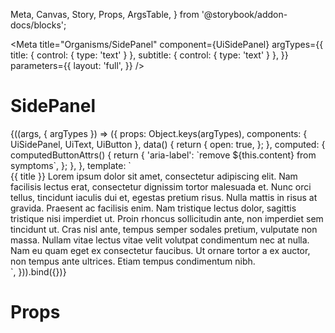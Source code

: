   Meta, Canvas, Story, Props, ArgsTable,
} from '@storybook/addon-docs/blocks';

<Meta
  title="Organisms/SidePanel"
  component={UiSidePanel}
  argTypes={{
    title: { control: { type: 'text' } },
    subtitle: { control: { type: 'text' } },
  }}
  parameters={{
    layout: 'full',
  }}
/>

# SidePanel

<Canvas>
  <Story
    name="Common"
    args={{
      title: 'Term of Service',
      subtitle: 'Last updated: Mar 10, 2020',
    }}
    height="446px"
  >
    {((args, { argTypes }) => ({
      props: Object.keys(argTypes),
      components: { UiSidePanel, UiText, UiButton },
      data() {
        return {
          open: true,
        };
      },
      computed: {
        computedButtonAttrs() {
          return {
            'aria-label': `remove ${this.content} from symptoms`,
          };
        },
      },
      template: `<div>
        <UiButton
          class="ui-button--text ui-button--secondary"
          @click="open = true;"
        >{{ title }}</UiButton>
        <UiSidePanel
          v-model="open"
          :title="title"
          :subtitle="subtitle"
          :buttonAttrs="computedButtonAttrs"
        >
          <UiText v-for="_ in 4" :key="_">
            Lorem ipsum dolor sit amet, consectetur adipiscing elit. Nam facilisis lectus erat, consectetur dignissim tortor malesuada et. Nunc orci tellus, tincidunt iaculis dui et, egestas pretium risus. Nulla mattis in risus at gravida. Praesent ac facilisis enim. Nam tristique lectus dolor, sagittis tristique nisi imperdiet ut. Proin rhoncus sollicitudin ante, non imperdiet sem tincidunt ut. Cras nisl ante, tempus semper sodales pretium, vulputate non massa. Nullam vitae lectus vitae velit volutpat condimentum nec at nulla. Nam eu quam eget ex consectetur faucibus. Ut ornare tortor a ex auctor, non tempus ante ultrices. Etiam tempus condimentum nibh.
          </UiText>
        </UiSidePanel>
      </div>`,
    })).bind({})}
  </Story>
</Canvas>

<ArgsTable story='Common' />

# Props

<Props of={UiSidePanel} />
